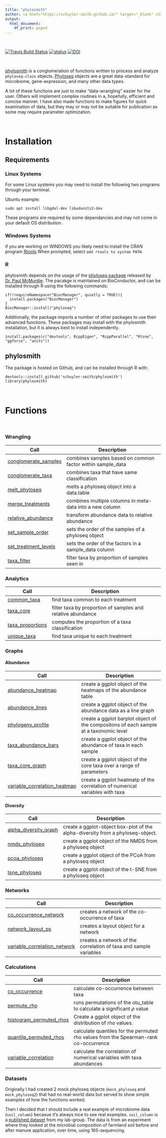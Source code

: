 ```yaml
---
title: "phylosmith"
author: <a href="https://schuyler-smith.github.io/" target="_blank" >Schuyler D. Smith</a>
output:
  html_document:
    df_print: paged
---
```


<br>

[![Travis Build Status](https://travis-ci.org/schuyler-smith/phylosmith.svg?branch=master)](https://github.com/schuyler-smith/phylosmith) [![status](http://joss.theoj.org/papers/4d4780ab16c487764ebe108fa6bcdc2c/status.svg)](http://joss.theoj.org/papers/4d4780ab16c487764ebe108fa6bcdc2c)
[![DOI](https://zenodo.org/badge/159598780.svg)](https://zenodo.org/badge/latestdoi/159598780)

<br>

<a href="https://github.com/schuyler-smith/phylosmith" targe="_blank" >phylosmith</a> is a conglomeration of functions written to process and analyze `phyloseq-class` objects. <a href="https://joey711.github.io/phyloseq/" targe="_blank" >Phyloseq</a> objects are a great data-standard for microbiome, gene-expression, and many other data types.

A lot of these functions are just to make "data-wrangling" easier for the user. Others will implement complex routines in a, hopefully, efficient and concise manner. I have also made functions to make figures for quick examination of data, but they may or may not be suitable for publication as some may require parameter optimization.

<br>

# Installation
## Requirements
### Linux Systems 
For some Linux systems you may need to install the following two programs through your terminal.

Ubuntu example:
```
sudo apt install libgdal-dev libudunits2-dev
```
These programs are required by some dependancies and may not come in your default OS distribution.

### Windows Systems 

if you are working on WINDOWS you likely need to install the CRAN program <a href="https://cran.r-project.org/bin/windows/Rtools/" target="_blank" >Rtools</a>.When prompted, select `add rtools to system PATH`.

### R

phylosmith depends on the usage of the [phyloseq package](https://journals.plos.org/plosone/article?id=10.1371/journal.pone.0061217) released by [Dr. Paul McMurdie](https://github.com/joey711). The pacakge is maintained on BioConductor, and can be installed through R using the following commands:

```
if(!requireNamespace("BiocManager", quietly = TRUE)){
  install.packages("BiocManager")
} 
BiocManager::install("phyloseq")
```

Additionally, the package imports a number of other packages to use their advanced functions. These packages may install with the phylosmith installation, but it is always best to install independently.

```
install.packages(c("devtools", RcppEigen", "RcppParallel", "Rtsne", "ggforce", "units"))
```

## phylosmith

The package is hosted on Github, and can be installed through R with:
```
devtools::install_github('schuyler-smith/phylosmith')
library(phylosmith)
```

<br>

# Functions

<br>

<a name="wrangling"></a>

### Wrangling
Call | Description
-------------------- | ------------------------------------------------------------
[conglomerate_samples](wrangling.html#conglomerate_samples) | combines samples based on common factor within sample_data
[conglomerate_taxa](wrangling.html#conglomerate_taxa) | combines taxa that have same classification
[melt_phyloseq](wrangling.html#melt_phyloseq) | melts a phyloseq object into a data.table
[merge_treatments](wrangling.html#merge_treatments) | combines multiple columns in meta-data into a new column
[relative_abundance](wrangling.html#relative_abundance) | transform abundance data to relative abundance
[set_sample_order](wrangling.html#set_sample_order) | sets the order of the samples of a phyloseq object
[set_treatment_levels](wrangling.html#set_treatment_levels) | sets the order of the factors in a sample_data column
[taxa_filter](wrangling.html#taxa_filter) | filter taxa by proportion of samples seen in

<a name="analyitcs"></a>

### Analytics
Call | Description
-------------------- | ------------------------------------------------------------
[common_taxa](analytics.html#common_taxa) | find taxa common to each treatment
[taxa_core](analytics.html#taxa_core) | filter taxa by proportion of samples and relative abundance
[taxa_proportions](analytics.html#taxa_proportions) | computes the proportion of a taxa classification
[unique_taxa](analytics.html#unique_taxa) | find taxa unique to each treatment

<a name="graphs"></a>

### Graphs
#### Abundance
Call | Description
-------------------- | ------------------------------------------------------------
[abundance_heatmap](graphs.html#abundance_heatmap) | create a ggplot object of the heatmaps of the abundance table
[abundance_lines](graphs.html#abundance_lines) | create a ggplot object of the abundance data as a line graph
[phylogeny_profile](graphs.html#phylogeny_profile) | create a ggplot barplot object of the compositons of each sample at a taxonomic level
[taxa_abundance_bars](graphs.html#taxa_abundance_bars) | create a ggplot object of the abundance of taxa in each sample
[taxa_core_graph](graphs.html#taxa_core_graph) | create a ggplot object of the core taxa over a range of parameters
[variable_correlation_heatmap](graphs.html#variable_correlation_heatmap)  | create a ggplot heatmatp of the correlation of numerical variables with taxa

#### Diversity
Call | Description
-------------------- | ------------------------------------------------------------
[alpha_diversity_graph](graphs.html#alpha_diversity_graph) | create a ggplot-object box-plot of the alpha-diversity from a phyloseq-object.
[nmds_phyloseq](graphs.html#nmds_phyloseq)  | create a ggplot object of the NMDS from a phyloseq object
[pcoa_phyloseq](graphs.html#pcoa_phyloseq)  | create a ggplot object of the PCoA from a phyloseq object
[tsne_phyloseq](graphs.html#tsne_phyloseq)  | create a ggplot object of the t-SNE from a phyloseq object

<a name="networks"></a>

### Networks
Call | Description
-------------------- | ------------------------------------------------------------
[co_occurrence_network](networks.html#co_occurrence_network) | creates a network of the co-occurrence of taxa
[network_layout_ps](networks.html#network_layout_ps) | creates a layout object for a network
[variable_correlation_network](networks.html#variable_correlation_network) | creates a network of the correlation of taxa and sample variables

<a name="calculations"></a>

### Calculations
Call | Description
-------------------- | ------------------------------------------------------------
[co_occurrence](calculations.html#co_occurrence) | calculate co-occurrence between taxa
[permute_rho](calculations.html#permute_rho) | runs permutations of the otu_table to calculate a significant $\rho$ value
[histogram_permuted_rhos](calculations.html#histogram_permuted_rhos) | Create a ggplot object of the distribution of rho values.
[quantile_permuted_rhos](calculations.html#quantile_permuted_rhos) | calculate quantiles for the permuted rho values from the Spearman-rank co-occurrence
[variable_correlation](calculations.html#variable_correlation) | calculate the correlation of numerical variables with taxa abundances

### Datasets
Originally I had created 2 mock phyloseq objects (`mock_phyloseq` and `mock_phyloseq2`) that had no real-world data but served to show simple examples of how the functions worked. 

Then I decided that I should include a real example of microbiome data (`soil_column`) becasue it's always nice to see real examples. `soil_column` is a <a href="https://www.frontiersin.org/articles/10.3389/fmicb.2018.03197/full" target="_blank" >published dataset</a>  from my lab-group. The data is from an experiment where they looked at the microbial composition of farmland soil before and after manure application, over time, using 16S-sequencing.


[dapa]:index.html#wrangling
[anly]:index.html#analytics
[grap]:index.html#graphs
[netw]:index.html#networks
[calc]:index.html#calculations

